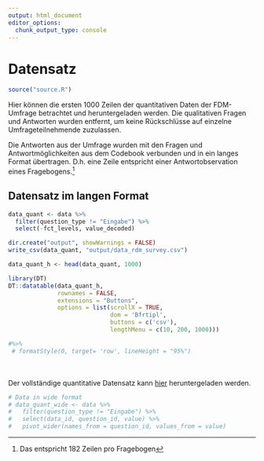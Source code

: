 ```yaml
---
output: html_document
editor_options: 
  chunk_output_type: console
---
```


# Datensatz

```r
source("source.R")
```

Hier können die ersten 1000 Zeilen der quantitativen Daten der FDM-Umfrage betrachtet und heruntergeladen werden. Die qualitativen Fragen und Antworten wurden entfernt, um keine Rückschlüsse auf einzelne Umfrageteilnehmende zuzulassen.

Die Antworten aus der Umfrage wurden mit den Fragen und Antwortmöglichkeiten aus dem Codebook verbunden und in ein langes Format übertragen. D.h. eine Zeile entspricht einer Antwortobservation eines Fragebogens.^[Das entspricht 182 Zeilen pro Fragebogen]

## Datensatz im langen Format
```r
data_quant <- data %>%
  filter(question_type != "Eingabe") %>%
  select(-fct_levels, value_decoded)

dir.create("output", showWarnings = FALSE)
write_csv(data_quant, "output/data_rdm_survey.csv")

data_quant_h <- head(data_quant, 1000)
```


```r
library(DT)
DT::datatable(data_quant_h, 
              rownames = FALSE,
              extensions = "Buttons",
              options = list(scrollX = TRUE,
                             dom = 'Bfrtipl',
                             buttons = c('csv'),
                             lengthMenu = c(10, 200, 1000))) 

#%>%
 # formatStyle(0, target= 'row', lineHeight = "95%")
```
\
\
Der vollständige quantitative Datensatz kann [hier](https://github.com/quest-bih/bua-rdm-survey/tree/main/output) heruntergeladen werden. 


```r
# Data in wide format
# data_quant_wide <- data %>%
#   filter(question_type != "Eingabe") %>%
#   select(data_id, question_id, value) %>%
#   pivot_wider(names_from = question_id, values_from = value)
```

